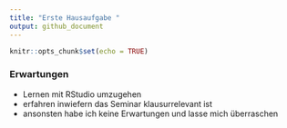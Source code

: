 ```yaml
---
title: "Erste Hausaufgabe "
output: github_document
---
```


```r
knitr::opts_chunk$set(echo = TRUE)
```

### Erwartungen 
* Lernen mit RStudio umzugehen 
* erfahren inwiefern das Seminar klausurrelevant ist 
* ansonsten habe ich keine Erwartungen und lasse mich überraschen